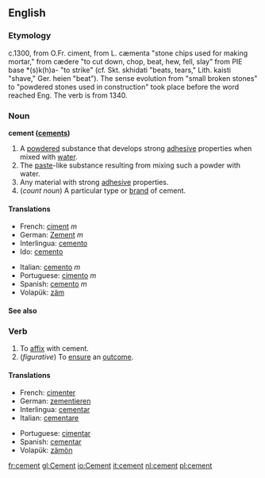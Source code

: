 ==English==

===Etymology===
c.1300, from O.Fr. ciment, from L. cæmenta "stone chips used for making mortar," from cædere "to cut down, chop, beat, hew, fell, slay" from PIE base *(s)k(h)a- "to strike" (cf. Skt. skhidati "beats, tears," Lith. kaisti "shave," Ger. heien "beat"). The sense evolution from "small broken stones" to "powdered stones used in construction" took place before the word reached Eng. The verb is from 1340.

===Noun===
'''cement ([[cements]])'''
# A [[powder]]ed substance that develops strong [[adhesive]] properties when mixed with [[water]].
# The [[paste]]-like substance resulting from mixing such a powder with water.
# Any material with strong [[adhesive]] properties.
# (''count noun'') A particular type or [[brand]] of cement.

==== Translations ====
{{top}}
*French: [[ciment]] ''m''
*German: [[Zement]] ''m''
*Interlingua: [[cemento]] 
*Ido: [[cemento]]
{{mid}}
*Italian: [[cemento]] ''m''
*Portuguese: [[cimento]] ''m''
*Spanish: [[cemento]] ''m''
*Volapük: [[zäm]]
{{bottom}}

==== See also ====
{{Wikipedia}}

===Verb===
{{conj|cement|cements|cemented|cemented|cementing}}
# To [[affix]] with cement.
# (''figurative'') To [[ensure]] an [[outcome]].

==== Translations ====
{{top}}
*French: [[cimenter]] 
*German: [[zementieren]]
*Interlingua: [[cementar]] 
*Italian: [[cementare]]
{{mid}}
*Portuguese: [[cimentar]]
*Spanish: [[cementar]]
*Volapük: [[zämön]]
{{bottom}}

[[fr:cement]]
[[gl:Cement]]
[[io:Cement]]
[[it:cement]]
[[nl:cement]]
[[pl:cement]]